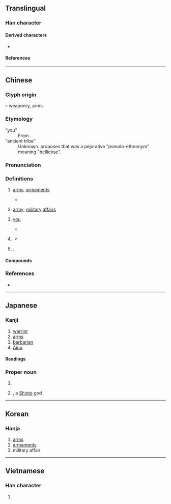 {{also|戒}}
{{character info}}
==Translingual==

===Han character===
{{Han char|rn=62|rad=戈|as=02|sn=6|four=53400|canj=IJ|ids=⿹戈𠂇(GHTJK),⿻戊一(V)}} <!-- Note: ⿹戈十 is incorrect. -->

====Derived characters====
* {{l|mul|[[𠈋]], [[𠲦]], [[𡊸]], [[娀]], [[㣝]], [[𢫨]], [[𣴛]], [[狨]], [[㭜]], [[毧]], [[𤇽]], [[𮁱]], [[𥅯]], [[𥑳]], [[䄾]], [[䘬]], [[𫂽]], [[絨]]([[绒]]), [[羢]], [[𦕧]], [[𧊕]], [[賊]]([[贼]]), [[𧻪]], [[𨀻]], [[𨠤]], [[𨱿]], [[𬫍]], [[𣉝]], [[駥]], [[𩶺]], [[𪀚]], [[𢦛]], [[茙]], [[𥬪]], [[𫻸]], [[䯷]], [[𪀵]]}} <!-- Arranged based on stroke count/radical position -->

====References====
{{Han ref|kx=0411.080|dkj=11539|dj=0752.120|hdz=21397.080|uh=620E}}

----

==Chinese==
{{zh-forms|alt=𢦦-ancient form,𢍻-historical form found in 漢孔宙碑,𫻳-ancient form in Bronze inscription}}
{{zh-wp|zh:西戎|en:Xirong}}
{{zh-wp|zh:戎姓}}

===Glyph origin===
{{Han etym}}
{{Han compound|盾|戈|t1=shield|t2=halberd; weapons|ls=ic}} – weaponry, arms.

===Etymology===
; “you”
: From {{inh|zh|sit-pro|*na-ŋ||you}}.
; “ancient tribe”
: Unknown. {{zh-ref|Goldin (2011)}} proposes that {{zh-l|戎}} was a pejorative "pseudo-ethnonym" meaning "[[bellicose]]".

===Pronunciation===
{{zh-pron
|m=róng
|c=jung4
|h=pfs=yùng
|md=ṳ̀ng
|mn=xm,qz:liông/zz,twk:jiông
|mn-t=rong5
|mc=y
|oc=y
|cat=
}}

===Definitions===
{{zh-hanzi}}

# {{lb|zh|literary}} [[arms]], [[armament]]s
#* {{zh-x|是 月 也，天子 乃 教 於 田獵，以 習 五-戎，班 馬 政。|In this month the son of Heaven, by means of hunting, teaches how to use the five '''weapons of war''', and the rules for the management of horses.|ref=Liji}}
# {{lb|zh|literary}} [[army]]; [[military]] [[affair]]s
#: {{zh-x|投筆從戎|to cast aside the pen and join the army}}
# {{lb|zh|obsolete}} [[you]]
#* {{zh-x|戎 雖 小子，而 式 弘大。|Though '''you''' may be [but as] little children, your work is vast and great.|ref=Shijing}}
# {{lb|zh|historical}} {{n-g|a general term for ethnic groups in the west of China}}
#: {{zh-also|西戎}}
#* {{zh-x|是以 ^秦 用 ^戎-人 ^由-余 而 霸 ^中國，^齊 用 ^越-人 ^蒙 而 彊 ^威、^宣。|So Qin used the '''Rong''' man Youyu and established hegemony over the central states, Qi used the Yue man Meng and strengthened (kings) {{w|King Wei of Qi|Wei}} and {{w|King Xuan of Qi|Xuan}}.|ref=Shiji}}
# {{surname|zh}}.

====Compounds====
{{zh-der|元戎|兵戎|即戎|和戎|嘉戎|大戎|大總戎|女戎|小戎|從戎|戎事|戎兵|戎寄|戎幕|戎戎|戎旃|戎服|戎機|戎狄|戎索|戎行|戎衣|戎裝|戎車|戎首|戎馬|戎馬倥傯|戎馬生郊|投筆從戎|治戎|犬戎|狐裘蒙戎|獯戎|王戎|總戎|羌戎|興戎|蒙戎|蠻夷戎狄|西戎|阿戎|驪戎}}

===References===
* {{R:yue:Hanzi}}

----

==Japanese==
{{wp|lang=ja}}

===Kanji===
{{ja-kanji|grade=|rs=戈02}}

# [[warrior]]
# [[arms]]
# [[barbarian]]
# [[Ainu]]

====Readings====
{{ja-readings
|on=じゅう
|kun=つわもの-, えびす-
}}

===Proper noun===
{{ja-pos|えびす|proper}}

# {{surname|ja|sort=えびす|A=a}}
# {{alternative spelling of|ja|恵比須|nocap=1|tr=[[Ebisu]]}}, a [[Shinto]] god

----

==Korean==

===Hanja===
{{ko-hanja|hangeul=융|eumhun=|rv=yung|mr=yung|y=yung}}

# [[arms]]
# [[armaments]]
# military affair

----

==Vietnamese==

===Han character===
{{vi-readings|reading=nhung, nhỏng, nhong, xong, nhùng|rs=戈02}}

# {{rfdef|vi|sort=戈02}}